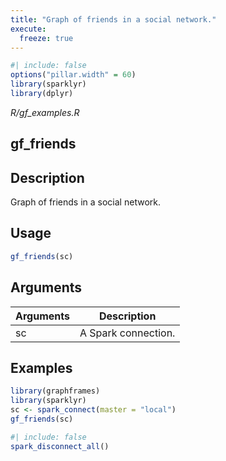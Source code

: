 ```yaml
---
title: "Graph of friends in a social network."
execute:
  freeze: true
---
```


```r
#| include: false
options("pillar.width" = 60)
library(sparklyr) 
library(dplyr)
```

*R/gf_examples.R*

## gf_friends

## Description
Graph of friends in a social network. 


## Usage
```r
gf_friends(sc) 
```

## Arguments
|Arguments|Description|
|---|---|
| sc | A Spark connection. |





## Examples
```r
library(graphframes)
library(sparklyr) 
sc <- spark_connect(master = "local") 
gf_friends(sc) 
```



```r
#| include: false
spark_disconnect_all()
```

